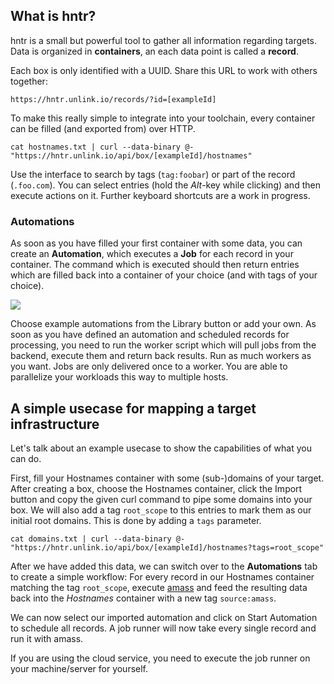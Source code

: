 
<DocsLayout>

## What is hntr?

hntr is a small but powerful tool to gather all information regarding targets.
Data is organized in **containers**, an each data point is called a **record**.

Each box is only identified with a UUID. Share this URL to work with others
together:

`https://hntr.unlink.io/records/?id=[exampleId]`

To make this really simple to integrate into your toolchain, every container
can be filled (and exported from) over HTTP. 

`cat hostnames.txt | curl --data-binary @- "https://hntr.unlink.io/api/box/[exampleId]/hostnames"`

Use the interface to search by tags (`tag:foobar`) or part of the record
(`.foo.com`). You can select entries (hold the *Alt*-key while clicking) and
then execute actions on it. Further keyboard shortcuts are a work in progress.

### Automations

As soon as you have filled your first container with some data, you can create an
**Automation**, which executes a **Job** for each record in your container. The
command which is executed should then return entries which are filled back into
a container of your choice (and with tags of your choice).

![](/automation-example.png)

Choose example automations from the <ExampleButton>Library</ExampleButton> button or add your own. As soon
as you have defined an automation and scheduled records for processing, you
need to run the worker script which will pull jobs from the backend, execute
them and return back results. Run as much workers as you want. Jobs are only
delivered once to a worker. You are able to parallelize your workloads this way
to multiple hosts.

## A simple usecase for mapping a target infrastructure

Let's talk about an example usecase to show the capabilities of what you can
do.

First, fill your <HighlightWord>Hostnames</HighlightWord> container with some
(sub-)domains of your target. After creating a box, choose the
<HighlightWord>Hostnames</HighlightWord> container, click the
<ExampleButton>Import</ExampleButton> button and copy the given curl command to
pipe some domains into your box. We will also add a tag `root_scope` to this
entries to mark them as our initial root domains. This is done by adding a
`tags` parameter.

`cat domains.txt | curl --data-binary @- "https://hntr.unlink.io/api/box/[exampleId]/hostnames?tags=root_scope"`

After we have added this data, we can switch over to the **Automations** tab to
create a simple workflow: For every record in our <HighlightWord>Hostnames</HighlightWord> container
matching the tag `root_scope`, execute [amass](https://github.com/OWASP/Amass)
and feed the resulting data back into the *Hostnames* container with a new tag
`source:amass`.

We can now select our imported automation and click on <ExampleButton>Start
Automation</ExampleButton> to schedule all records. A job runner will now take
every single record and run it with amass.

<InfoBox>
If you are using the cloud service, you need to execute the job runner on your machine/server for yourself.
</InfoBox>

</DocsLayout>

